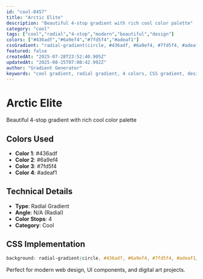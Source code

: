 ```yaml
---
id: "cool-0457"
title: "Arctic Elite"
description: "Beautiful 4-stop gradient with rich cool color palette"
category: "cool"
tags: ["cool","radial","4-stop","modern","beautiful","design"]
colors: ["#436adf","#6a9ef4","#7fd5f4","#adeaf1"]
cssGradient: "radial-gradient(circle, #436adf, #6a9ef4, #7fd5f4, #adeaf1)"
featured: false
createdAt: "2025-07-28T23:52:40.905Z"
updatedAt: "2025-08-25T07:08:42.992Z"
author: "Gradient Generator"
keywords: "cool gradient, radial gradient, 4 colors, CSS gradient, design, #436adf, #6a9ef4, #7fd5f4, #adeaf1"
---
```


# Arctic Elite

Beautiful 4-stop gradient with rich cool color palette

## Colors Used
- **Color 1**: #436adf
- **Color 2**: #6a9ef4
- **Color 3**: #7fd5f4
- **Color 4**: #adeaf1

## Technical Details
- **Type**: Radial Gradient
- **Angle**: N/A (Radial)
- **Color Stops**: 4
- **Category**: Cool

## CSS Implementation
```css
background: radial-gradient(circle, #436adf, #6a9ef4, #7fd5f4, #adeaf1);
```

Perfect for modern web design, UI components, and digital art projects.
